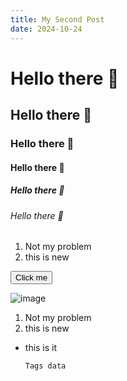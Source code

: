 ```yaml
---
title: My Second Post
date: 2024-10-24
---
```


# Hello there 👋

## Hello there 👋

### Hello there 👋

#### Hello there 👋

##### Hello there 👋

###### Hello there 👋

1. Not my problem
2. this is new

<button name="button">Click me</button>

![image](https://images.unsplash.com/photo-1498050108023-c5249f4df085?q=80&w=1472&auto=format&fit=crop&ixlib=rb-4.0.3&ixid=M3wxMjA3fDB8MHxwaG90by1wYWdlfHx8fGVufDB8fHx8fA%3D%3D)

1. Not my problem
2. this is new

- this is it

  `Tags data`
